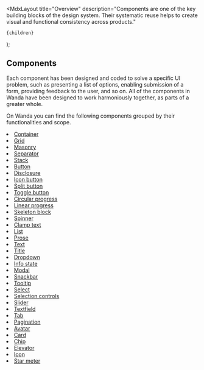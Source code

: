
  <MdxLayout
    title="Overview"
    description="Components are one of the key building blocks of the design system. Their systematic reuse helps to create visual and functional consistency across products."
  >
    {children}
  </MdxLayout>
);

## Components

Each component has been designed and coded to solve a specific UI problem, such as presenting a list of options, enabling submission of a form, providing feedback to the user, and so on. All of the components in Wanda have been designed to work harmoniously together, as parts of a greater whole.

On Wanda you can find the following components grouped by their functionalities and scope.

<Grid colMinWidth="15rem" columnGap={24} rowGap={64}>
  <Grid.Item>
    <Stack rowGap={32}>
      <ThemedImg src="/develop/covers/layouts.png" />
      <Stack rowGap={16}>
        <Title as="h3" level="4">
          Layouts
        </Title>
        <List marker="arrow-up-right">
          <li>
            <a href="/components/layouts/container/">Container</a>
          </li>
          <li>
            <a href="/components/layouts/grid/">Grid</a>
          </li>
          <li>
            <a href="/components/layouts/masonry/">Masonry</a>
          </li>
          <li>
            <a href="/components/layouts/separator/">Separator</a>
          </li>
          <li>
            <a href="/components/layouts/stack/">Stack</a>
          </li>
        </List>
      </Stack>
    </Stack>
  </Grid.Item>
  <Grid.Item>
    <Stack rowGap={32}>
      <ThemedImg src="/develop/covers/buttons.png" />
      <Stack rowGap={16}>
        <Title as="h3" level="4">
          Actions
        </Title>
        <List marker="arrow-up-right">
          <li>
            <a href="/components/actions/button/">Button</a>
          </li>
          <li>
            <a href="/components/actions/disclosure/">Disclosure</a>
          </li>
          <li>
            <a href="/components/actions/icon-button/">Icon button</a>
          </li>
          <li>
            <a href="/components/actions/split-button/">Split button</a>
          </li>
          <li>
            <a href="/components/actions/toggle-button/">Toggle button</a>
          </li>
        </List>
      </Stack>
    </Stack>
  </Grid.Item>
  <Grid.Item>
    <Stack rowGap={32}>
      <ThemedImg src="/develop/covers/loading.png" />
      <Stack rowGap={16}>
        <Title as="h3" level="4">
          Loading
        </Title>
        <List marker="arrow-up-right">
          <li>
            <a href="/components/loading/circular-progress/">
              Circular progress
            </a>
          </li>
          <li>
            <a href="/components/loading/linear-progress/">Linear progress</a>
          </li>
          <li>
            <a href="/components/loading/skeleton-block/">Skeleton block</a>
          </li>
          <li>
            <a href="/components/loading/spinner/">Spinner</a>
          </li>
        </List>
      </Stack>
    </Stack>
  </Grid.Item>
  <Grid.Item>
    <Stack rowGap={32}>
      <ThemedImg src="/develop/covers/typography.png" />
      <Stack rowGap={16}>
        <Title as="h3" level="4">
          Typography
        </Title>
        <List marker="arrow-up-right">
          <li>
            <a href="/components/typography/clamp-text/">Clamp text</a>
          </li>
          <li>
            <a href="/components/typography/list/">List</a>
          </li>
          <li>
            <a href="/components/typography/prose/">Prose</a>
          </li>
          <li>
            <a href="/components/typography/text/">Text</a>
          </li>
          <li>
            <a href="/components/typography/title/">Title</a>
          </li>
        </List>
      </Stack>
    </Stack>
  </Grid.Item>
  <Grid.Item>
    <Stack rowGap={32}>
      <ThemedImg src="/develop/covers/dialogs.png" />
      <Stack rowGap={16}>
        <Title as="h3" level="4">
          Dialogs
        </Title>
        <List marker="arrow-up-right">
          <li>
            <a href="/components/dialogs/dropdown/">Dropdown</a>
          </li>
          <li>
            <a href="/components/dialogs/info-state/">Info state</a>
          </li>
          <li>
            <a href="/components/dialogs/modal/">Modal</a>
          </li>
          <li>
            <a href="/components/dialogs/snackbar/">Snackbar</a>
          </li>
          <li>
            <a href="/components/dialogs/tooltip/">Tooltip</a>
          </li>
        </List>
      </Stack>
    </Stack>
  </Grid.Item>
  <Grid.Item>
    <Stack rowGap={32}>
      <ThemedImg src="/develop/covers/inputs.png" />
      <Stack rowGap={16}>
        <Title as="h3" level="4">
          Inputs
        </Title>
        <List marker="arrow-up-right">
          <li>
            <a href="/components/inputs/select/">Select</a>
          </li>
          <li>
            <a href="/components/inputs/selection-controls/">
              Selection controls
            </a>
          </li>
          <li>
            <a href="/components/inputs/slider/">Slider</a>
          </li>
          <li>
            <a href="/components/inputs/textfield/">Textfield</a>
          </li>
        </List>
      </Stack>
    </Stack>
  </Grid.Item>
  <Grid.Item>
    <Stack rowGap={32}>
      <ThemedImg src="/develop/covers/navigation.png" />
      <Stack rowGap={16}>
        <Title as="h3" level="4">
          Navigation
        </Title>
        <List marker="arrow-up-right">
          <li>
            <a href="/components/navigation/tab/">Tab</a>
          </li>
          <li>
            <a href="/components/navigation/pagination/">Pagination</a>
          </li>
        </List>
      </Stack>
    </Stack>
  </Grid.Item>
  <Grid.Item>
    <Stack rowGap={32}>
      <ThemedImg src="/develop/covers/other.png" />
      <Stack rowGap={16}>
        <Title as="h3" level="4">
          Other
        </Title>
        <List marker="arrow-up-right">
          <li>
            <a href="/components/other/avatar/">Avatar</a>
          </li>
          <li>
            <a href="/components/other/card/">Card</a>
          </li>
          <li>
            <a href="/components/other/chip/">Chip</a>
          </li>
          <li>
            <a href="/components/other/elevator/">Elevator</a>
          </li>
          <li>
            <a href="/components/other/icon/">Icon</a>
          </li>
          <li>
            <a href="/components/other/star-meter/">Star meter</a>
          </li>
        </List>
      </Stack>
    </Stack>
  </Grid.Item>
</Grid>
